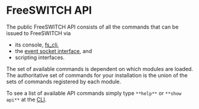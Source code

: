 
# FreeSWITCH API 

 

The public FreeSWITCH API consists of all the commands that can be issued to FreeSWITCH via

* its console, [fs\_cli](../Client-and-Developer-Interfaces/1048948.mdx#or),
* the [event socket interface](Glossary.mdx#event-socket), and
* scripting interfaces.

The set of available commands is dependent on which modules are loaded. The authoritative set of commands for your installation is the union of the sets of commands registered by each module.

To see a list of available API commands simply type `**help**` or `**show api**` at the [CLI](../Client-and-Developer-Interfaces/1048948.mdx#or).


  

